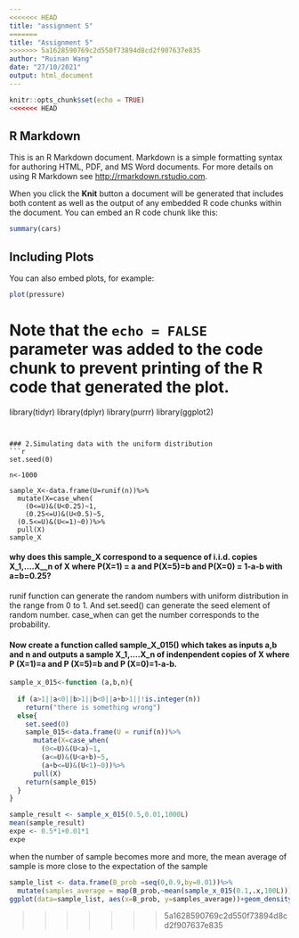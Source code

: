 ```yaml
---
<<<<<<< HEAD
title: "assignment 5"
=======
title: "Assignment 5"
>>>>>>> 5a1628590769c2d550f73894d8cd2f907637e835
author: "Ruinan Wang"
date: "27/10/2021"
output: html_document
---
```


```r
knitr::opts_chunk$set(echo = TRUE)
<<<<<<< HEAD
```

## R Markdown

This is an R Markdown document. Markdown is a simple formatting syntax for authoring HTML, PDF, and MS Word documents. For more details on using R Markdown see <http://rmarkdown.rstudio.com>.

When you click the **Knit** button a document will be generated that includes both content as well as the output of any embedded R code chunks within the document. You can embed an R code chunk like this:

```r
summary(cars)
```

## Including Plots

You can also embed plots, for example:

```r
plot(pressure)
```

Note that the `echo = FALSE` parameter was added to the code chunk to prevent printing of the R code that generated the plot.
=======
library(tidyr)
library(dplyr)
library(purrr)
library(ggplot2)
```


### 2.Simulating data with the uniform distribution
```r
set.seed(0)

n<-1000

sample_X<-data.frame(U=runif(n))%>%
  mutate(X=case_when(
    (0<=U)&(U<0.25)~1,
    (0.25<=U)&(U<0.5)~5,
  (0.5<=U)&(U<=1)~0))%>%
  pull(X)
sample_X
```

#### why does this sample_X correspond to a sequence of i.i.d. copies X_1,....X__n of X where P(X=1) = a and P(X=5)=b and P(X=0) = 1-a-b with a=b=0.25?   
  runif function can generate the random numbers with uniform distribution in the range from 0 to 1. And set.seed() can generate the seed element of random number. case_when can get the number corresponds to the probability.
  

#### Now create a function called sample_X_015() which takes as inputs a,b and n and outputs a sample X_1,....X_n of indenpendent copies of X where P (X=1)=a and P (X=5)=b and P (X=0)=1-a-b.

```r
sample_x_015<-function (a,b,n){
  
  if (a>1||a<0||b>1||b<0||a+b>1||!is.integer(n))
    return("there is something wrong")
  else{
    set.seed(0)
    sample_015<-data.frame(U = runif(n))%>%
      mutate(X=case_when(
        (0<=U)&(U<a)~1,
        (a<=U)&(U<a+b)~5,
        (a+b<=U)&(U<1)~0))%>%
      pull(X)
    return(sample_015)
  }
}

sample_result <- sample_x_015(0.5,0.01,1000L)
mean(sample_result)
expe <- 0.5*1+0.01*1
expe
```

when the number of sample becomes more and more, the mean average of sample is more close to the expectation of the sample



```r
sample_list <- data.frame(B_prob =seq(0,0.9,by=0.01))%>%
  mutate(samples_average = map(B_prob,~mean(sample_x_015(0.1,.x,100L))))
ggplot(data=sample_list, aes(x=B_prob, y=samples_average))+geom_density()

```
>>>>>>> 5a1628590769c2d550f73894d8cd2f907637e835
